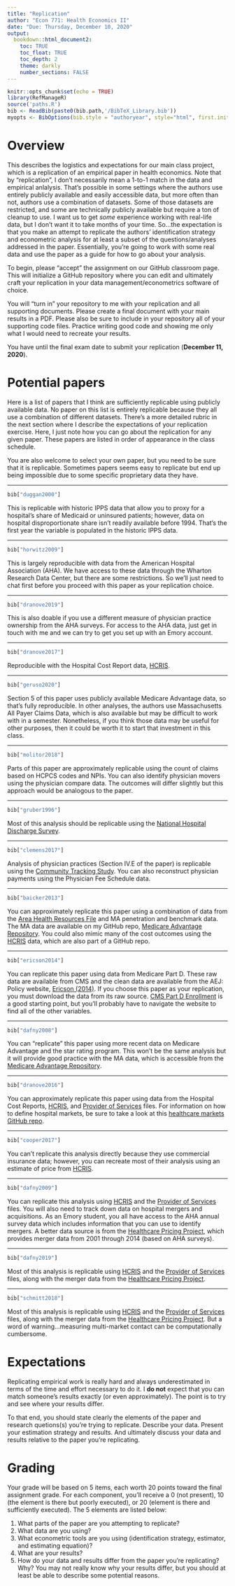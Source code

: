 ```yaml
---
title: "Replication"
author: "Econ 771: Health Economics II"
date: "Due: Thursday, December 10, 2020"
output: 
  bookdown::html_document2:
    toc: TRUE
    toc_float: TRUE
    toc_depth: 2
    theme: darkly
    number_sections: FALSE
---
```


```r
knitr::opts_chunk$set(echo = TRUE)
library(RefManageR)
source('paths.R')
bib <- ReadBib(paste0(bib.path,'/BibTeX_Library.bib'))
myopts <- BibOptions(bib.style = "authoryear", style="html", first.inits=FALSE, max.names = 20, check.entries=FALSE)

```



# Overview
This describes the logistics and expectations for our main class project, which is a replication of an empirical paper in health economics. Note that by "replication", I don't necessarily mean a 1-to-1 match in the data and empirical anlalysis. That's possible in some settings where the authors use entirely publicly available and easily accessible data, but more often than not, authors use a combination of datasets. Some of those datasets are restricted, and some are technically publicly available but require a ton of cleanup to use. I want us to get *some* experience working with real-life data, but I don't want it to take months of your time. So...the expectation is that you make an attempt to replicate the authors' identification strategy and econometric analysis for at least a subset of the questions/analyses addressed in the paper. Essentially, you're going to work with some real data and use the paper as a guide for how to go about your analysis.

To begin, please "accept" the assignment on our GitHub classroom page. This will initialize a GitHub repository where you can edit and ultimately craft your replication in your data management/econometrics software of choice.  

You will "turn in" your repository to me with your replication and all supporting documents. Please create a final document with your main results in a PDF. Please also be sure to include in your repository all of your supporting code files. Practice writing good code and showing me only what I would need to recreate your results.

You have until the final exam date to submit your replication (**December 11, 2020**).


# Potential papers
Here is a list of papers that I think are sufficiently replicable using publicly available data. No paper on this list is entirely replicable because they all use a combination of different datasets. There's a more detailed rubric in the next section where I describe the expectations of your replication exercise. Here, I just note how you can go about the replication for any given paper. These papers are listed in order of appearance in the class schedule. 

You are also welcome to select your own paper, but you need to be sure that it is replicable. Sometimes papers seems easy to replicate but end up being impossible due to some specific proprietary data they have.


---

```r
bib["duggan2000"]
``` 

This is replicable with historic IPPS data that allow you to proxy for a hospital's share of Medicaid or uninsured patients; however, data on hospital disproportionate share isn't readily available before 1994. That's the first year the variable is populated in the historic IPPS data.

---

```r
bib["horwitz2009"]
``` 

This is largely reproducible with data from the American Hospital Association (AHA). We have access to these data through the Wharton Research Data Center, but there are some restrictions. So we'll just need to chat first before you proceed with this paper as your replication choice.


---

```r
bib["dranove2019"]
``` 

This is also doable if you use a different measure of physician practice ownership from the AHA surveys. For access to the AHA data, just get in touch with me and we can try to get you set up with an Emory account.


---

```r
bib["dranove2017"]
``` 

Reproducible with the Hospital Cost Report data, [HCRIS](https://github.com/imccart/HCRIS).


---

```r
bib["geruso2020"]
``` 

Section 5 of this paper uses publicly available Medicare Advantage data, so that's fully reproducible. In other analyses, the authors use Massachusetts All Payer Claims Data, which is also available but may be difficult to work with in a semester. Nonetheless, if you think those data may be useful for other purposes, then it could be worth it to start that investment in this class.


---

```r
bib["molitor2018"]
``` 

Parts of this paper are approximately replicable using the count of claims based on HCPCS codes and NPIs. You can also identify physician movers using the physician compare data. The outcomes will differ slightly but this approach would be analogous to the paper.


---

```r
bib["gruber1996"]
``` 

Most of this analysis should be replicable using the [National Hospital Discharge Survey](https://www.cdc.gov/nchs/nhds/index.htm).


---

```r
bib["clemens2017"]
``` 

Analysis of physician practices (Section IV.E of the paper) is replicable using the [Community Tracking Study](https://www.icpsr.umich.edu/web/ICPSR/series/161). You can also reconstruct physician payments using the Physician Fee Schedule data.



---

```r
bib["baicker2013"]
``` 

You can approximately replicate this paper using a combination of data from the [Area Health Resources File](https://data.hrsa.gov/topics/health-workforce/ahrf) and MA penetration and benchmark data. The MA data are available on my GitHub repo, [Medicare Advantage Repository](https://github.com/imccart/Medicare-Advantage). You could also mimic many of the cost outcomes using the [HCRIS](https://github.com/imccart/HCRIS) data, which are also part of a GitHub repo.


---

```r
bib["ericson2014"]
``` 

You can replicate this paper using data from Medicare Part D. These raw data are available from CMS and the clean data are available from the AEJ: Policy website, [Ericson (2014)](https://www.aeaweb.org/articles?id=10.1257/pol.6.1.38). If you choose this paper as your replication, you must download the data from its raw source. [CMS Part D Enrollment](https://www.cms.gov/Research-Statistics-Data-and-Systems/Statistics-Trends-and-Reports/MCRAdvPartDEnrolData) is a good starting point, but you'll probably have to navigate the website to find all of the other variables.


---

```r
bib["dafny2008"]
``` 

You can "replicate" this paper using more recent data on Medicare Advantage and the star rating program. This won't be the same analysis but it will provide good practice with the MA data, which is accessible from the [Medicare Advantage Repository](https://github.com/imccart/Medicare-Advantage).


---

```r
bib["dranove2016"]
``` 

You can approximately replicate this paper using data from the Hospital Cost Reports, [HCRIS](https://github.com/imccart/HCRIS), and [Provider of Services](https://github.com/asacarny/provider-of-services) files. For information on how to define hospital markets, be sure to take a look at this [healthcare markets GitHub repo](https://github.com/graveja0/health-care-markets).


---

```r
bib["cooper2017"]
```

You can't replicate this analysis directly because they use commercial insurance data; however, you can recreate most of their analysis using an estimate of price from [HCRIS](https://github.com/imccart/HCRIS).


---

```r
bib["dafny2009"]
```

You can replicate this analysis using [HCRIS](https://github.com/imccart/HCRIS) and the [Provider of Services](https://github.com/asacarny/provider-of-services) files. You will also need to track down data on hospital mergers and acquisitions. As an Emory student, you all have access to the AHA annual survey data which includes information that you can use to identify mergers. A better data source is from the [Healthcare Pricing Project](https://healthcarepricingproject.org/), which provides merger data from 2001 through 2014 (based on AHA surveys).


---

```r
bib["dafny2019"]
```

Most of this analysis is replicable using [HCRIS](https://github.com/imccart/HCRIS) and the [Provider of Services](https://github.com/asacarny/provider-of-services) files, along with the merger data from the [Healthcare Pricing Project](https://healthcarepricingproject.org/).



---

```r
bib["schmitt2018"]
```

Most of this analysis is replicable using [HCRIS](https://github.com/imccart/HCRIS) and the [Provider of Services](https://github.com/asacarny/provider-of-services) files, along with the merger data from the [Healthcare Pricing Project](https://healthcarepricingproject.org/). But a word of warning...measuring multi-market contact can be computationally cumbersome.


# Expectations
Replicating empirical work is really hard and always underestimated in terms of the time and effort necessary to do it. I **do not** expect that you can match someone's results exactly (or even approximately). The point is to try and see where your results differ. 

To that end, you should state clearly the elements of the paper and research quetions(s) you're trying to replicate. Describe your data. Present your estimation strategy and results. And ultimately discuss your data and results relative to the paper you're replicating.

# Grading
Your grade will be based on 5 items, each worth 20 points toward the final assignment grade. For each component, you'll receive a 0 (not present), 10 (the element is there but poorly executed), or 20 (element is there and sufficiently executed). The 5 elements are listed below:

1. What parts of the paper are you attempting to replicate?
2. What data are you using?
3. What econometric tools are you using (identification strategy, estimator, and estimating equation)?
4. What are your results?
5. How do your data and results differ from the paper you're replicating? Why? You may not really know why your results differ, but you should at least be able to describe some potential reasons.